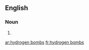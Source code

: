 ==English==

===Noun===
{{head|en|noun plural form}}

# {{plural of|hydrogen bomb|lang=en}}

[[ar:hydrogen bombs]]
[[fr:hydrogen bombs]]